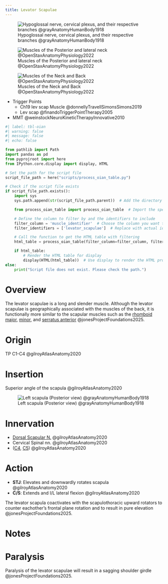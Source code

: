 ```yaml
---
title: Levator Scapulae
---
```



![Hypoglossal nerve, cervical plexus, and their respective branches @grayAnatomyHumanBody1918](/The Archive/Images/Gray anatomy 1918 images/Neurology/image794 Hypoglossal nerve cervical plexus and their branches.gif){#fig-gray1918-image794}

![Muscles of the Posterior and lateral neck @OpenStaxAnatomyPhysiology2022](/The Archive/Images/OpenStax Anatomy and Physiology 2e/fig11.14 Posterior and Lateral Views of the Neck.jpeg){#fig-openstax-fig11.14}


![Muscles of the Neck and Back @OpenStaxAnatomyPhysiology2022](/The Archive/Images/OpenStax Anatomy and Physiology 2e/fig11.15 Muscles of the Neck and Back.jpeg){#fig-openstax-fig11.15}


::: {.callout title="Reading list"}

- Trigger Points
    - Ch19 lev scap Muscle @donnellyTravellSimonsSimons2019
    - Lev scap @finandoTriggerPointTherapy2005
- MMT @weinstockNeuroKineticTherapyInnovative2010


:::


```python
#| label: tbl-oian
#| warning: false
#| message: false
#| echo: false

from pathlib import Path
import pandas as pd
from pyprojroot import here
from IPython.core.display import display, HTML

# Set the path for the script file
script_file_path = here("scripts/process_oian_table.py")

# Check if the script file exists
if script_file_path.exists():
    import sys
    sys.path.append(str(script_file_path.parent))  # Add the directory of the script to the system path

    from process_oian_table import process_oian_table  # Import the specific function

    # Define the column to filter by and the identifiers to include
    filter_column = 'muscle_identifier'  # Choose the column you want to filter by
    filter_identifiers = ['levator_scapulae']  # Replace with actual identifiers you want to include

    # Call the function to get the HTML table with filtering
    html_table = process_oian_table(filter_column=filter_column, filter_identifiers=filter_identifiers)

    if html_table:
        # Render the HTML table for display
        display(HTML(html_table))  # Use display to render the HTML properly
else:
    print("Script file does not exist. Please check the path.")

```

# Overview

The levator scapulae is a long and slender muscle.
Although the levator scapulae is geographically associated with the muscles of the back, it is functionally more similar to the scapular muscles such as the [rhomboid major]({{< var ref-rhomboid-major.path >}}), [minor]({{< var ref-rhomboid-minor.path >}}), and [serratus anterior]({{< var ref-serratus-anterior.path >}}) @jonesProjectFoundations2025.

# Origin {#origin}

TP C1-C4 @gilroyAtlasAnatomy2020

# Insertion {#insertion}

Superior angle of the scapula @gilroyAtlasAnatomy2020

![Left scapula (Posterior view) @grayAnatomyHumanBody1918](/The Archive/Images/Gray anatomy 1918 images/Osteology/image203 gray1918 Left scapula. Dorsal surface.gif){#fig-gray1918-image203}

# Innervation {#innervation}

- [Dorsal Scapular N.]({{< var ref-dorsal-scapular-nerve.path >}}) @gilroyAtlasAnatomy2020
- Cervical Spinal nn. @gilroyAtlasAnatomy2020
- ([C4]({{< var ref-nerve-root.c4 >}}), [C5]({{< var ref-nerve-root.c5 >}})) @gilroyAtlasAnatomy2020


# Action {#action}

- **STJ**: Elevates and downwardly rotates scapula @gilroyAtlasAnatomy2020
- **C/S**: Extends and I/L lateral flexion @gilroyAtlasAnatomy2020

The levator scapula coactivates with the scapulothoracic upward rotators to counter eachother's frontal plane rotation and to result in pure elevation @jonesProjectFoundations2025.


# Notes



# Paralysis {#paralysis}

Paralysis of the levator scapulae will result in a sagging shoulder girdle @jonesProjectFoundations2025.
